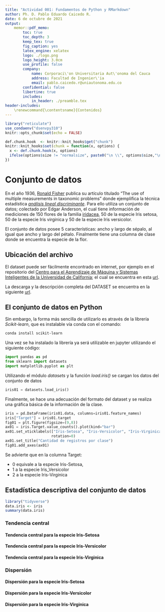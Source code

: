```yaml
---
title: "Actividad 001: Fundamentos de Python y RMarkdown"
author: Ph. D. Pablo Eduardo Caicedo R.
date: 6 de octubre de 2021
output:
    memor::pdf_memo:
        toc: true
        toc_depth: 3
        keep_tex: true
        fig_caption: yes
        latex_engine: xelatex
        logo: ./logo.png
        logo_height: 3.0cm
        use_profile: false
        company:
            name: Corporaci\'on Universitaria Aut\'onoma del Cauca
            address: Facultad de Ingenier\'ia
            email: pablo.caicedo.r@uniautonoma.edu.co
        confidential: false
        libertine: true
        includes:
            in_header: ./preamble.tex
header-includes:
    \renewcommand{\contentsname}{Contenidos}
---
```


```r
library("reticulate")
use_condaenv("dsenvpy310")
knitr::opts_chunk$set(echo = FALSE)

def.chunk.hook  <- knitr::knit_hooks$get("chunk")
knitr::knit_hooks$set(chunk = function(x, options) {
  x <- def.chunk.hook(x, options)
  ifelse(options$size != "normalsize", paste0("\n \\", options$size,"\n\n", x, "\n\n \\normalsize"), x)
})

```

# Conjunto de datos

En el año 1936, [Ronald Fisher](https://es.wikipedia.org/wiki/Ronald_Fisher) publica su artículo titulado "The use of multiple measurements in taxonomic problems" donde ejemplifica la técnica estadística [_análisis lineal discriminante_](https://es.wikipedia.org/wiki/An%C3%A1lisis_discriminante_lineal). Para ello utiliza un conjunto de datos; colectado por Edgar Anderson, el cual tiene información de mediciones de 150 flores de la familia [iridacea](https://es.wikipedia.org/wiki/Iridaceae), 50 de la especie Iris setosa, 50 de la especie Iris virginica y 50 de la especie Iris versicolor.

El conjunto de datos posee 5 características: ancho y largo de sépalo, al igual que ancho y largo del pétalo. Finalmente tiene una columna de clase donde se encuentra la especie de la flor.

## Ubicación del archivo

El dataset puede ser fácilmente encontrado en internet, por ejemplo en el repositorio del [Centro para el Aprendizaje de Máquina y Sistemas Inteligentes de la Universidad de California](https://cml.ics.uci.edu/); el cual se encuentra en esta [url](https://archive.ics.uci.edu/ml/index.php).

La descarga y la descripción completa del DATASET se encuentra en la siguiente [url](https://archive.ics.uci.edu/ml/datasets/iris).

## El conjunto de datos en Python

Sin embargo, la forma más sencilla de utilizarlo es através de la librería _Scikit-learn_, que es instalable vía conda con el comando:

```bash
conda install scikit-learn
```

Una vez se ha instalado la librería ya será utilizable en jupyter utilizando el siguiente código:

```python
import pandas as pd
from sklearn import datasets
import matplotlib.pyplot as plt
```

Utilizando el módulo _datasets_ y la función _load.iris()_ se cargan los datos del conjunto de datos

```python
iris01 = datasets.load_iris()
```

Finalmente, se hace una adecuación del formato del dataset y se realiza una gráfica básica de la información de la clase.

```python
iris = pd.DataFrame(iris01.data, columns=iris01.feature_names)
iris["Target"] = iris01.target
fig01 = plt.figure(figsize=(9,8))
ax01 = iris.Target.value_counts().plot(kind="bar")
ax01.set_xticklabels(["Iris-Setosa", "Iris-Versicolor", "Iris-Virginica"],
                     rotation=0)
ax01.set_title("Cantidad de registros por clase")
fig01.add_axes(ax01)
```

Se advierte que en la columna Target:

- 0 equivale a la especie Iris-Setosa,
- 1 a la especie Iris_Versicolor
- 2 a la especie Iris-Virginica

## Estadística descriptiva del conjunto de datos

```r
library("tidyverse")
data.iris <- iris
summary(data.iris)
```

### Tendencia central

#### Tendencia central para la especie Iris-Setosa

#### Tendencia central para la especie Iris-Versicolor

#### Tendencia central para la especie Iris-Virginica

### Dispersión

#### Dispersión para la especie Iris-Setosa

#### Dispersión para la especie Iris-Versicolor

#### Dispersión para la especie Iris-Virginica
